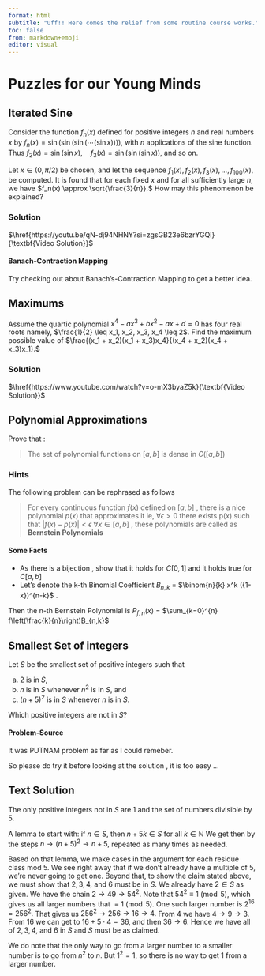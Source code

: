 ```yaml
---
format: html
subtitle: "Uff!! Here comes the relief from some routine course works."
toc: false
from: markdown+emoji
editor: visual
---
```

# Puzzles for our Young Minds {.unnumbered}
::: {.callout-note collapse="true"}
## Iterated Sine 

Consider the function $f_n(x)$ defined for positive integers $n$ and real numbers $x$ by 
$f_n(x) = \sin(\sin(\sin(\cdots (\sin x)))),$
with $n$ applications of the sine function. Thus 
$f_2(x) = \sin(\sin x), \quad f_3(x) = \sin(\sin(\sin x)),$
and so on.

Let $x \in (0, \pi/2)$ be chosen, and let the sequence 
$f_1(x), f_2(x), f_3(x), \dots, f_{100}(x),$
be computed. It is found that for each fixed $x$ and for all sufficiently large $n$, we have 
$f_n(x) \approx \sqrt{\frac{3}{n}}.$
How may this phenomenon be explained?


::: {.callout-tip collapse="true"}
### Solution

$\href{https://youtu.be/qN-dj94NHNY?si=zgsGB23e6bzrYGQl}{\textbf{Video Solution}}$

#### Banach-Contraction Mapping
Try checking out about Banach's-Contraction Mapping to get a better idea.

:::

:::

::: {.callout-note collapse="true"}
## Maximums

Assume the quartic polynomial 
$x^4 - ax^3 + bx^2 - ax + d = 0$
has four real roots namely, $\frac{1}{2} \leq x_1, x_2, x_3, x_4 \leq 2$. Find the maximum possible value of 
$\frac{(x_1 + x_2)(x_1 + x_3)x_4}{(x_4 + x_2)(x_4 + x_3)x_1}.$

::: {.callout-tip collapse="true"}
### Solution 

$\href{https://www.youtube.com/watch?v=o-mX3byaZ5k}{\textbf{Video Solution}}$

:::
:::
:::{.callout-note collapse="true"}
## Polynomial Approximations

Prove that : 

> The set of polynomial functions on $[a,b]$ is dense in $C([a,b])$ 

:::{.callout-tip collapse="true"}
### Hints

The following problem can be rephrased as follows

> For every continuous function $f(x)$ defined on $[a,b]$ , there is a nice polynomial $p(x)$ that approximates it ie, $\forall \epsilon > 0$ there exists p(x) such that  $|f(x) - p(x)| < \epsilon \; \forall x \in [a,b]$ , these polynomials are called as $\textbf{Bernstein Polynomials}$

#### Some Facts

- As there is a bijection , show that it holds for $C[0,1]$ and it holds true for $C[a,b]$
- Let's denote the k-th Binomial Coefficient $B_{n,k}$ = $\binom{n}{k} x^k ({1-x})^{n-k}$ . 

Then the n-th Bernstein Polynomial is $P_{f,n}(x)$ = $\sum_{k=0}^{n} f\left(\frac{k}{n}\right)B_{n,k}$

:::
:::


:::{.callout-note collapse="true"}
## Smallest Set of integers

Let $S$ be the smallest set of positive integers such that

a) $2$ is in $S,$
b) $n$ is in $S$ whenever $n^2$ is in $S,$ and
c) $(n+5)^2$ is in $S$ whenever $n$ is in $S.$

Which positive integers are not in $S?$

#### Problem-Source
It was PUTNAM problem as far as I could remeber.

So please do try it before looking at the solution , it is too easy ...

:::{.callout-tip collapse="true"}
## Text Solution


The only positive integers not in $S$ are $1$ and the set of numbers divisible by $5.$

A lemma to start with: if $n\in S,$ then $n+5k\in S$ for all $k\in\mathbb{N}$ We get then by the steps $n\to (n+5)^2\to n+5,$ repeated as many times as needed.

Based on that lemma, we make cases in the argument for each residue class mod $5.$ We see right away that if we don't already have a multiple of $5,$ we're never going to get one. Beyond that, to show the claim stated above, we must show that $2,3,4,$ and $6$ must be in $S.$ We already have $2\in S$ as given. We have the chain $2\to 49\to 54^2.$ Note that $54^2\equiv 1\pmod{5},$ which gives us all larger numbers that $\equiv 1\pmod{5}.$ One such larger number is $2^{16}=256^2.$ That gives us $256^2\to 256 \to 16\to 4.$ From $4$ we have $4\to 9\to 3.$ From $16$ we can get to $16+5\cdot 4=36,$ and then $36\to 6.$ Hence we have all of $2,3,4,$ and $6$ in $S$ and $S$ must be as claimed.

We do note that the only way to go from a larger number to a smaller number is to go from $n^2$ to $n.$ But $1^2=1,$ so there is no way to get $1$ from a larger number.
:::
:::